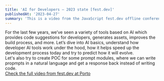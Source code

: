 ```yaml
---
title: 'AI for Developers – 2023 state [fest.dev]'
publishedAt: '2023-04-27'
summary: 'This is a video from the JavaScript fest.dev offline conference, which was held on April 22, 2023.'
---
```


For the last few years, we’ve seen a variety of tools based on AI which provides code suggestions for developers, generates assets, improves the build process, and more. Let’s dive into AI basics, understand how developer AI tools work under the hood, how it helps speed up the development process today and try to predict how it will evolve.
<br />
Let's also try to create POC for some prompt modules, where we can write propmpts in a natural language and get a response back instead of writing code.
<br />
<a className="underline" href="https://www.youtube.com/watch?v=9h6z2d8Y6zA">Check the full video from fest.dev at Porto</a>